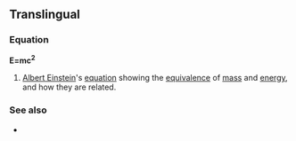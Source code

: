 ==Translingual==

===Equation===
'''E=mc<sup>2</sup>'''

# {{physics}} [[w:Albert Einstein|Albert Einstein]]'s [[equation]] showing the [[equivalence]] of [[mass]] and [[energy]], and how they are related.

===See also===
*{{pedialite}}
